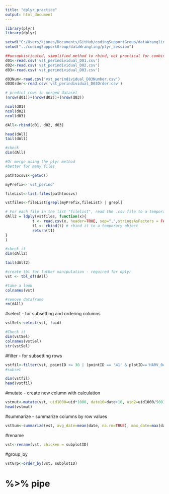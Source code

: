 ```yaml
---
title: "dplyr_practice"
output: html_document
---
```


```r
library(plyr)
library(dplyr)

setwd("C:/Users/kjones/Documents/GitHub/codingSupportGroup/dataWrangling/plyr_session") 
setwd("../codingSupportGroup/dataWrangling/plyr_session") 
```

```r
##unsophisticated, simplified method to rbind, not practical for combining many files
d01<-read.csv('vst_perindividual_D01.csv')
d02<-read.csv('vst_perindividual_D02.csv')
d03<-read.csv('vst_perindividual_D03.csv')

d03Num<-read.csv('vst_perindividual_D03Number.csv')
d03Order<-read.csv('vst_perindividual_D03Order.csv')

# predict rows in merged dataset
(nrow(d01))+(nrow(d02))+(nrow(d03))

ncol(d01)
ncol(d02)
ncol(d03)

dAll<-rbind(d01, d02, d03)

head(dAll)
tail(dAll)

#check
dim(dAll)

```


```r
#Or merge using the plyr method
#better for many files

pathtocsvs<-getwd()

myPrefix<-'vst_perind' 

fileList<-list.files(pathtocsvs)

vstfiles<-fileList[grepl(myPrefix,fileList) | grepl]

# For each file in the list "filelist", read the .csv file to a temporary variable "t", row bind subsequent files to variable "t1", return t1 as final result #Stolen from chuck 5 of cf rmd#
dAll2 = ldply(vstfiles, function(x){
            t <- read.csv(x, header=TRUE, sep=",",stringsAsFactors = FALSE) # read the csv
            t1 <- rbind(t) # rbind it to a temporary object
            return(t1)
}
)

#check it
dim(dAll2)

tail(dAll2)
```


```r
#create tbl for futher manipulation - required for dplyr
vst <- tbl_df(dAll)

#take a look
colnames(vst)

#remove dataframe
rm(dAll)

```

#select - for subsetting and ordering columns
```r
vstSel<-select(vst, !uid)

#Check it
dim(vstSel)
colnames(vstSel)
str(vstSel)

```

#filter - for subsetting rows
```r
vstfil<-filter(vst, pointID <= 30 | (pointID == '41' & plotID=='HARV_043'))
#subset 

dim(vstfil)
head(vstfil)

```

#mutate - create new column with calculation
```r
vstmut<-mutate(vst, uid1000=uid*1000, date10=date+10, uid2=uid1000/500)
head(vstmut)

```

#summarize - summarize columns by row values
```r
vstSum<-summarize(vst, avg_date=mean(date, na.rm=TRUE), max_date=max(date, na.rm=TRUE), min_date=min(date, na.rm=TRUE ))


```


#rename
```r
vst<-rename(vst, chicken = subplotID)

```


#group_by
```r
vstGrp<-order_by(vst, subplotID)
```



# %>% pipe


